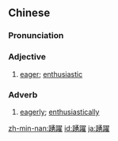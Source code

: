 {{also|踊跃}}
==Chinese==
{{zh-forms|s=踊跃}}

===Pronunciation===
{{zh-pron
|m=yǒngyuè
|c=jung2 joek6
|h=pfs=yúng-yok
|mn=qz,tw,xm:ióng-io̍k/zz:ióng-ia̍k
|cat=a,adv
}}

===Adjective===
{{zh-adj}}

# {{lb|zh|Intermediate Mandarin}} [[eager]]; [[enthusiastic]]

===Adverb===
{{zh-adv}}

# {{lb|zh|Intermediate Mandarin}} [[eagerly]]; [[enthusiastically]]

[[zh-min-nan:踴躍]]
[[id:踴躍]]
[[ja:踴躍]]